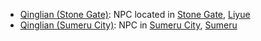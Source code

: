 {{Disambiguation}}
* [[Qinglian (Stone Gate)]]: NPC located in [[Stone Gate]], [[Liyue]]
* [[Qinglian (Sumeru City)]]: NPC in [[Sumeru City]], [[Sumeru]]